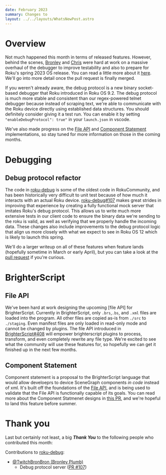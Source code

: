 ```yaml
---
date: February 2023
summary: Changes to
layout: ../../layouts/WhatsNewPost.astro
---
```

# Overview
Not much happened this month in terms of released features. However, behind the scenes, [Bronley](https://github.com/TwitchBronBron) and [Chris](https://github.com/chrisdp) were hard at work on a massive overhaul of the debugger to improve testability and also to prepare for Roku's spring 2023 OS release. You can read a little more about it [here](#debug-protocol-refactor). We'll go into more detail once the pull request is finally merged.

If you weren't already aware, the debug protocol is a new binary socket-based debugger that Roku introduced in Roku OS 9.2. The debug protocol is much more stable and consistent than our regex-powered telnet debugger because instead of scraping text, we're able to communicate with the Roku device directly using established data structures. You should definitely consider giving it a test run. You can enable it by setting `"enableDebugProtocol": true"` in your `launch.json` in vscode.

We've also made progress on the [File API](#file-api) and [Component Statement](component-statement) implementations, so stay tuned for more information on those in the coming months.

# Debugging
## Debug protocol refactor
The code in [roku-debug](https://github.com/rokucommunity/roku-debug) is some of the oldest code in RokuCommunity, and has been historically very difficult to unit test because of how much it interacts with an actual Roku device. [roku-debug#107](https://github.com/rokucommunity/roku-debug/pull/107) makes great strides in improving that experience by creating a fully functional mock server that imitates Roku's debug protocol. This allows us to write much more extensive tests in our client code to ensure the binary data we're sending to the roku is valid, as well as verifying that we properly handle the incoming data. These changes also include improvements to the debug protocol logic that align us more closely with what we expect to see in Roku OS 12 which is likely to launch this spring.

We'll do a larger writeup on all of these features when feature lands (hopefully sometime in March or early April), but you can take a look at the [pull request](https://github.com/rokucommunity/roku-debug/pull/107) if you're curious.


# BrighterScript
## File API
We've been hard at work designing the upcoming [file API] for BrighterScript. Currently in BrighterScript, only `.brs`,`.bs`, and `.xml` files are loaded into the program. All other files are copied as-is from `./src` to `./staging`. Even manifest files are only loaded in read-only mode and cannot be changed by plugins. The file API introduced in [BrighterScript#408](https://github.com/rokucommunity/brighterscript/pull/408) will empower brighterscript plugins to process, transform, and even completely rewrite any file type. We're excited to see what the community will use these features for, so hopefully we can get it finished up in the next few months.

## Component Statement
Component statement is a proposal to the BrighterScript language that would allow develoeprs to device SceneGraph components *in code* instead of xml. It's built off the foundations of the [File API](#file-api), and is being used to validate that the File API is functionally capable of its goals. You can read more about the Component Statmenet designs in [this PR](https://github.com/rokucommunity/brighterscript/pull/575), and we're hopeful to land this feature before summer.

# Thank you
Last but certainly not least, a big ***Thank You*** to the following people who contributed this month:

Contributions to [roku-debug](https://github.com/RokuCommunity/roku-debug):
 - [@TwitchBronBron (Bronley Plumb)](https://github.com/TwitchBronBron)
    - Debug protocol server ([PR #107](https://github.com/RokuCommunity/roku-debug/pull/107))
